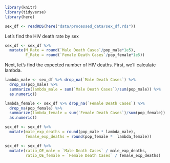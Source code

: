 ```r
library(knitr)
library(tidyverse)
library(here)
```

```r
sex_df <- readRDS(here("data/processed_data/sex_df.rds"))
```
Let's find the HIV death rate by sex
```r
sex_df <- sex_df %>% 
  mutate(M_Rate = round(`Male Death Cases`/pop_male*1e5),
         F_Rate = round(`Female Death Cases`/pop_female*1e5))
```

Next, let's find the expected number of HIV deaths. First, we'll calculate lambda.
```r
lambda_male <- sex_df %>% drop_na(`Male Death Cases`) %>% 
  drop_na(pop_male) %>% 
  summarize(lambda_male = sum(`Male Death Cases`)/sum(pop_male)) %>%
  as.numeric()

lambda_female <- sex_df %>% drop_na(`Female Death Cases`) %>% 
  drop_na(pop_female) %>% 
  summarize(lambda_female = sum(`Female Death Cases`)/sum(pop_female)) %>%
  as.numeric()

sex_df <- sex_df %>%
  mutate(male_exp_deaths = round(pop_male * lambda_male),
         female_exp_deaths = round(pop_female *  lambda_female))
```

```r
sex_df <- sex_df %>% 
  mutate(ratio_OE_male = `Male Death Cases` / male_exp_deaths,
         ratio_OE_female = `Female Death Cases` / female_exp_deaths)
```
